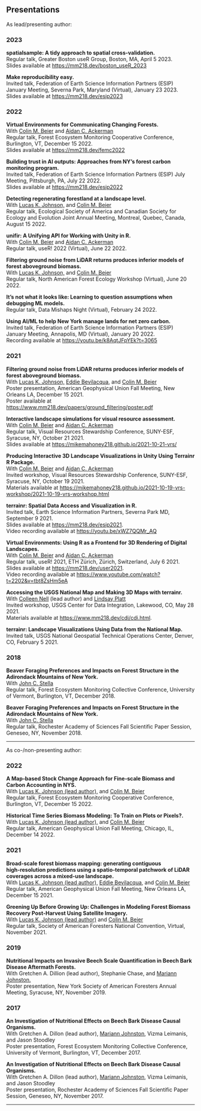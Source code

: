 <html>
<head><title>Presentations</title></head>
<body>
    <h2>Presentations</h2>
    As lead/presenting author:
    <h3>2023</h3>
    <p>
        <div><strong>spatialsample: A tidy approach to spatial cross-validation.</strong></div>
        <div>Regular talk, Greater Boston useR Group, Boston, MA, April 5 2023.</div>
        <div>Slides available at <a href="https://mm218.dev/boston_useR_2023">https://mm218.dev/boston_useR_2023</a></div>
    </p>
    <p>
        <div><strong>Make reproducibility easy.</strong></div>
        <div>Invited talk, Federation of Earth Science Information Partners (ESIP) January Meeting, Severna Park, Maryland (Virtual), January 23 2023.</div>
        <div>Slides available at <a href="https://mm218.dev/esip2023">https://mm218.dev/esip2023</a></div>
    </p>
    <h3>2022</h3>
    <p>
        <div><strong>Virtual Environments for Communicating Changing Forests.</strong></div>
        <div>With <a href = 'https://www.esf.edu/faculty/beier/'>Colin M. Beier</a> and <a href = 'https://aidanackerman.com/'>Aidan C. Ackerman</a></div>
        <div>Regular talk, Forest Ecosystem Monitoring Cooperative Conference, Burlington, VT, December 15 2022.</div>
        <div>Slides available at <a href="https://mm218.dev/femc2022">https://mm218.dev/femc2022</a></div>
    </p>
    <p>
        <div><strong>Building trust in AI outputs: Approaches from NY’s forest carbon monitoring program.</strong></div>
        <div>Invited talk, Federation of Earth Science Information Partners (ESIP) July Meeting, Pittsburgh, PA, July 22 2022.</div>
        <div>Slides available at <a href="https://mm218.dev/esip2022">https://mm218.dev/esip2022</a></div>
    </p>
    <p>
        <div><strong>Detecting regenerating forestland at a landscape level.</strong></div>
        <div>With <a href = "https://www.lucaskjohnson.com/">Lucas K. Johnson,</a> and <a href = 'https://www.esf.edu/faculty/beier/'>Colin M. Beier</a></div>
        <div>Regular talk, Ecological Society of America and Canadian Society for Ecology and Evolution Joint Annual Meeting, Montreal, Quebec, Canada, August 15 2022.</div>
    </p>
      <p>
        <div><strong>unifir: A Unifying API for Working with Unity in R.</strong></div>
        <div>With <a href = 'https://www.esf.edu/faculty/beier/'>Colin M. Beier</a> and <a href = 'https://aidanackerman.com/'>Aidan C. Ackerman</a></div>
        <div>Regular talk, useR! 2022 (Virtual), June 22 2022.</div>
    </p>
      <p>
        <div><strong>Filtering ground noise from LiDAR returns produces inferior models of forest aboveground biomass.</strong></div>
        <div>With <a href = "https://www.lucaskjohnson.com/">Lucas K. Johnson,</a> and <a href = 'https://www.esf.edu/faculty/beier/'>Colin M. Beier</a></div>
        <div>Regular talk, North American Forest Ecology Workshop (Virtual), June 20 2022.</div>
    </p>
    <p>
        <div><strong>It's not what it looks like: Learning to question assumptions when debugging ML models.</strong></div>
        <div>Regular talk, Data Mishaps Night (Virtual), February 24 2022.</div>
    </p>
    <p>
        <div><strong>Using AI/ML to help New York manage lands for net zero carbon.</strong></div>
        <div>Invited talk, Federation of Earth Science Information Partners (ESIP) January Meeting, Annapolis, MD (Virtual), January 20 2022.</div>
        <div>Recording available at <a href="https://youtu.be/k8AqtJFpYEk?t=3065">https://youtu.be/k8AqtJFpYEk?t=3065</a></div>
    </p>
    <h3>2021</h3>
    <p>
        <div><strong>Filtering ground noise from LiDAR returns produces inferior models of forest aboveground biomass.</strong></div>
        <div>With <a href = "https://www.lucaskjohnson.com/">Lucas K. Johnson,</a> <a href='https://www.esf.edu/faculty/bevilacqua/'>Eddie Bevilacqua</a>, and <a href = 'https://www.esf.edu/faculty/beier/'>Colin M. Beier</a></div>
        <div>Poster presentation, American Geophysical Union Fall Meeting, New Orleans LA, December 15 2021.</div>
        <div>Poster available at <a href="https://www.mm218.dev/papers/ground_filtering/poster.pdf">https://www.mm218.dev/papers/ground_filtering/poster.pdf</a></div>
    </p>
    <p>
        <div><strong>Interactive landscape simulations for visual resource assessment.</strong></div>
        <div>With <a href = 'https://www.esf.edu/faculty/beier/'>Colin M. Beier</a> and <a href = 'https://aidanackerman.com/'>Aidan C. Ackerman</a></div>
        <div>Regular talk, Visual Resources Stewardship Conference, SUNY-ESF, Syracuse, NY, October 21 2021.</div>
        <div>Slides available at <a href="https://mikemahoney218.github.io/2021-10-21-vrs/vrs#2">https://mikemahoney218.github.io/2021-10-21-vrs/</a></div>
    </p>
    <p>
        <div><strong>Producing Interactive 3D Landscape Visualizations in Unity Using Terrainr R Package.</strong></div>
        <div>With <a href = 'https://www.esf.edu/faculty/beier/'>Colin M. Beier</a> and <a href = 'https://aidanackerman.com/'>Aidan C. Ackerman</a></div>
        <div>Invited workshop, Visual Resources Stewardship Conference, SUNY-ESF, Syracuse, NY, October 19 2021.</div>
        <div>Materials available at <a href="https://mikemahoney218.github.io/2021-10-19-vrs-workshop/2021-10-19-vrs-workshop.html">https://mikemahoney218.github.io/2021-10-19-vrs-workshop/2021-10-19-vrs-workshop.html</a></div>
    </p>
    <p>
        <div><strong>terrainr: Spatial Data Access and Visualization in R.</strong></div>
        <div>Invited talk, Earth Science Information Partners, Severna Park MD, September 9 2021.</div>
        <div>Slides available at <a href = 'https://mm218.dev/esip2021'>https://mm218.dev/esip2021</a>.</div>
        <div>Video recording available at <a href = 'https://youtu.be/xWZ7QQMr_AQ'>https://youtu.be/xWZ7QQMr_AQ</a></div>
    </p>
    <p>
        <div><strong>Virtual Environments: Using R as a Frontend for 3D Rendering of Digital Landscapes.</strong></div>
        <div>With <a href = 'https://www.esf.edu/faculty/beier/'>Colin M. Beier</a> and <a href = 'https://aidanackerman.com/'>Aidan C. Ackerman</a></div>
        <div>Regular talk, useR! 2021, ETH Zürich, Zürich, Switzerland, July 6 2021.</div>
        <div>Slides available at <a href = 'https://mm218.dev/user2021'>https://mm218.dev/user2021</a>.</div>
        <div>Video recording available at <a href = 'https://www.youtube.com/watch?t=2202&v=tbt8ZsHm5eA'>https://www.youtube.com/watch?t=2202&v=tbt8ZsHm5eA</a></div>
    </p>
    <p>
        <div><strong>Accessing the USGS National Map and Making 3D Maps with terrainr.</strong></div>
        <div>With <a href = 'https://www.collnell.com/'>Colleen Nell</a> (lead author) and <a href = 'https://www.usgs.gov/staff-profiles/lindsay-rc-platt'>Lindsay Platt</a></div>
        <div>Invited workshop, USGS Center for Data Integration, Lakewood, CO, May 28 2021.</div>
        <div>Materials available at <a href = 'https://www.mm218.dev/cdi/cdi.html'>https://www.mm218.dev/cdi/cdi.html</a>.</div>
    </p>
    <p>
        <div><strong>terrainr: Landscape Visualizations Using Data from the National Map.</strong></div>
        <div>Invited talk, USGS National Geospatial Technical Operations Center, Denver, CO, February 5 2021.</div>
    </p>
    <h3>2018</h3>
    <p>
        <div><strong>Beaver Foraging Preferences and Impacts on Forest Structure in the Adirondack Mountains of New
York.</strong></div>
        <div>With <a href = 'https://www.stella-lab.net/'>John C. Stella</a></div>
        <div>Regular talk, Forest Ecosystem Monitoring Collective Conference, University of Vermont, Burlington, VT, December 2018.</div>
    </p>
    <p>
        <div><strong>Beaver Foraging Preferences and Impacts on Forest Structure in the Adirondack Mountains of New
York.</strong></div>
        <div>With <a href = 'https://www.stella-lab.net/'>John C. Stella</a></div>
        <div>Regular talk, Rochester Academy of Sciences Fall Scientific Paper Session, Geneseo, NY, November 2018.</div>
    </p>
    <hr>
    As co-/non-presenting author:
    <h3>2022</h3>
    <p>
        <div><strong>A Map‑based Stock Change Approach for Fine‑scale Biomass
and Carbon Accounting in NYS.</strong></div>
        <div>With <a href = "https://www.lucaskjohnson.com/">Lucas K. Johnson (lead author),</a> and <a href = 'https://www.esf.edu/faculty/beier/'>Colin M. Beier</a></div>
        <div>Regular talk, Forest Ecosystem Monitoring Cooperative Conference, Burlington, VT, December 15 2022.</div>
    </p>
    <p>
        <div><strong>Historical Time Series Biomass Modeling: To Train on Plots
or Pixels?.</strong></div>
        <div>With <a href = "https://www.lucaskjohnson.com/">Lucas K. Johnson (lead author),</a> and <a href = 'https://www.esf.edu/faculty/beier/'>Colin M. Beier</a></div>
        <div>Regular talk, American Geophysical Union Fall Meeting, Chicago, IL, December 14 2022.</div>
    </p>
    <h3>2021</h3>
    <p>
        <div><strong>Broad‑scale forest biomass mapping: generating contiguous high‑resolution predictions using a spatio‑temporal patchwork of LiDAR coverages across a mixed‑use landscape.</strong></div>
        <div>With <a href = "https://www.lucaskjohnson.com/">Lucas K. Johnson (lead author),</a> <a href='https://www.esf.edu/faculty/bevilacqua/'>Eddie Bevilacqua</a>, and <a href = 'https://www.esf.edu/faculty/beier/'>Colin M. Beier</a></div>
        <div>Regular talk, American Geophysical Union Fall Meeting, New Orleans LA, December 15 2021.</div>
    </p>
    <p>
        <div><strong>Greening Up Before Growing Up: Challenges in Modeling Forest Biomass Recovery Post‑Harvest Using Satellite Imagery.</strong></div>
        <div>With <a href = "https://www.lucaskjohnson.com/">Lucas K. Johnson (lead author)</a> and <a href = 'https://www.esf.edu/faculty/beier/'>Colin M. Beier</a></div>
        <div>Regular talk, Society of American Foresters National Convention, Virtual, November 2021.</div>
    </p>
    <h3>2019</h3>
    <p>
        <div><strong>Nutritional Impacts on Invasive Beech Scale Quantification in Beech Bark Disease Aftermath Forests.</strong></div>
        <div>With Gretchen A. Dillion (lead author), Stephanie Chase, and <a href="https://www.esf.edu/faculty/mariann.johnston/"> Mariann Johnston.</a></div>
        <div>Poster presentation, New York Society of American Foresters Annual Meeting, Syracuse, NY, November 2019.</div>
    </p>
    <h3>2017</h3>
    <p>
        <div><strong>An Investigation of Nutritional Effects on Beech Bark Disease Causal Organisms.</strong></div>
        <div>With Gretchen A. Dillon (lead author), <a href="https://www.esf.edu/faculty/mariann.johnston/"> Mariann Johnston</a>, Vizma Leimanis, and Jason Stoodley</div>
        <div>Poster presentation, Forest Ecosystem Monitoring Collective Conference, University of Vermont, Burlington, VT, December 2017.</div>
    </p>
    <p>
        <div><strong>An Investigation of Nutritional Effects on Beech Bark Disease Causal Organisms.</strong></div>
        <div>With Gretchen A. Dillon (lead author), <a href="https://www.esf.edu/faculty/mariann.johnston/"> Mariann Johnston</a>, Vizma Leimanis, and Jason Stoodley</div>
        <div>Poster presentation, Rochester Academy of Sciences Fall Scientific Paper Session, Geneseo, NY, November 2017.</div>
    </p>
    <hr>
</body>
</html>
